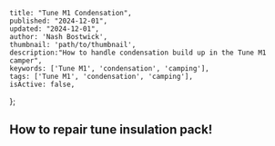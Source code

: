 
    title: "Tune M1 Condensation",
    published: "2024-12-01",
    updated: "2024-12-01",
    author: 'Nash Bostwick',
    thumbnail: 'path/to/thumbnail',
    description:"How to handle condensation build up in the Tune M1 camper",
    keywords: ['Tune M1', 'condensation', 'camping'],
    tags: ['Tune M1', 'condensation', 'camping'],
    isActive: false,
};




<MdxLayout>

## How to repair tune insulation pack!
<FontAwesomeIcon icon={faHexagonNodes} />


</MdxLayout>


